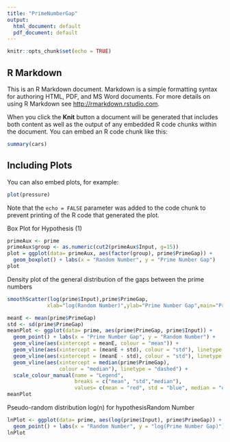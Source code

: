 ```yaml
---
title: "PrimeNumberGap"
output:
  html_document: default
  pdf_document: default
---
```


```r
knitr::opts_chunk$set(echo = TRUE)
```

## R Markdown

This is an R Markdown document. Markdown is a simple formatting syntax for authoring HTML, PDF, and MS Word documents. For more details on using R Markdown see <http://rmarkdown.rstudio.com>.

When you click the **Knit** button a document will be generated that includes both content as well as the output of any embedded R code chunks within the document. You can embed an R code chunk like this:

```r
summary(cars)
```

## Including Plots

You can also embed plots, for example:

```r
plot(pressure)
```

Note that the `echo = FALSE` parameter was added to the code chunk to prevent printing of the R code that generated the plot.

Box Plot for Hypothesis (1)

```r
primeAux <- prime
primeAux$group <- as.numeric(cut2(primeAux$Input, g=15))
plot = ggplot(data= primeAux, aes(factor(group), prime$PrimeGap)) +
  geom_boxplot() + labs(x = "Random Number", y = "Prime Number Gap") 
plot
```
Density plot of the general distribution of the gaps between the prime numbers
```r
smoothScatter(log(prime$Input),prime$PrimeGap,
             xlab="log(Random Number)",ylab="Prime Number Gap",main="Prime Number Gap Density")
```

```r
meanE <- mean(prime$PrimeGap)
std <- sd(prime$PrimeGap)
meanPlot <- ggplot(data= prime, aes(prime$PrimeGap, prime$Input)) + 
  geom_point() + labs(x = "Prime Number Gap", y = "Random Number") +
  geom_vline(aes(xintercept = meanE, colour = "mean")) + 
  geom_vline(aes(xintercept = (meanE + std), colour = "std"), linetype = "dashed") + 
  geom_vline(aes(xintercept = (meanE - std), colour = "std"), linetype = "dashed") + 
  geom_vline(aes(xintercept = median(prime$PrimeGap), 
                 colour = "median"), linetype = "dashed") + 
  scale_colour_manual(name = "Legend", 
                      breaks = c("mean", "std","median"), 
                      values= c(mean = "red", std = "blue", median = "orange"))
meanPlot
```

Pseudo-random distribution log(n) for hypothesisRandom Number
```r
lnPlot <- ggplot(data= prime, aes(log(prime$Input), prime$PrimeGap)) + 
  geom_point() + labs(x = "Random Number", y = "log(Prime Number Gap)") + geom_smooth()
lnPlot
```